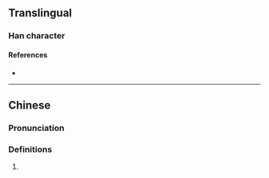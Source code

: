 {{character info/new}}
==Translingual==

===Han character===
{{Han char|rn=85|rad=水|as=13|sn=16|four=30136|canj=EYTP|ids=⿰氵意}}

====References====
* {{Han ref|kx=0654.010|dkj=18422|dj=1064.020|hdz=31764.030|uh=6FBA|ud=28602|bh=E9F9|bd=59897}}

----

==Chinese==
{{zh-forms}}

===Pronunciation===
{{zh-pron
|m=yì
|c=jik1
|mc=y
|oc=y
|ma=
|cat=
}}

===Definitions===
{{zh-hanzi}}

# {{rfdef|zh}}